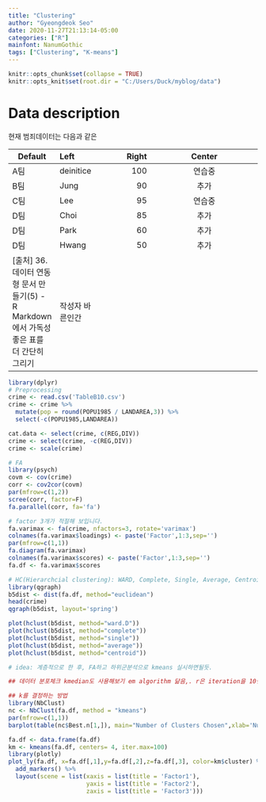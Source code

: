 ```yaml
---
title: "Clustering"
author: "Gyeongdeok Seo"
date: 2020-11-27T21:13:14-05:00
categories: ["R"]
mainfont: NanumGothic
tags: ["Clustering", "K-means"]
---
```


```r
knitr::opts_chunk$set(collapse = TRUE)
knitr::opts_knit$set(root.dir = "C:/Users/Duck/myblog/data")
```

# Data description
현재 범죄데이터는 다음과 같은 

| Default | Left| Right | Center |
|--| :- | ---:| :------: |
|A팀 | deinitice | 100| 연습중 |
|B팀 | Jung | 90| 추가 |
|C팀 | Lee | 95| 연습중 |
|D팀 | Choi | 85| 추가 |
|D팀 | Park | 60| 추가 |
|D팀 | Hwang | 50 | 추가 |
[출처] 36. 데이터 연동형 문서 만들기(5) - R Markdown에서 가독성 좋은 표를 더 간단히 그리기|작성자 바른인간


```r
library(dplyr)
# Preprocessing
crime <- read.csv('TableB10.csv')
crime <- crime %>%
  mutate(pop = round(POPU1985 / LANDAREA,3)) %>%
  select(-c(POPU1985,LANDAREA))

cat.data <- select(crime, c(REG,DIV))
crime <- select(crime, -c(REG,DIV))
crime <- scale(crime)

# FA
library(psych)
covm <- cov(crime)
corr <- cov2cor(covm)
par(mfrow=c(1,2))
scree(corr, factor=F)
fa.parallel(corr, fa='fa')

# factor 3개가 적절해 보입니다.
fa.varimax <- fa(crime, nfactors=3, rotate='varimax')
colnames(fa.varimax$loadings) <- paste('Factor',1:3,sep='')
par(mfrow=c(1,1))
fa.diagram(fa.varimax)
colnames(fa.varimax$scores) <- paste('Factor',1:3,sep='')
fa.df <- fa.varimax$scores

# HC(Hierarchcial clustering): WARD, Complete, Single, Average, Centroid, using dendrogram
library(qgraph)
b5dist <- dist(fa.df, method="euclidean")
head(crime)
qgraph(b5dist, layout='spring')

plot(hclust(b5dist, method="ward.D"))
plot(hclust(b5dist, method="complete"))
plot(hclust(b5dist, method="single"))
plot(hclust(b5dist, method="average"))
plot(hclust(b5dist, method="centroid"))

# idea: 계층적으로 한 후, FA하고 하위군분석으로 kmeans 실시하면될듯.

## 데이터 분포체크 kmedian도 사용해보기 em algorithm 닮음,. r은 iteration을 10번 사용

## k를 결정하는 방법
library(NbClust)
nc <- NbClust(fa.df, method = "kmeans")
par(mfrow=c(1,1))
barplot(table(nc$Best.n[1,]), main="Number of Clusters Chosen",xlab='Number of Clusters',ylab='Number of Criteria') # Sum of Square means 얼마나 주는지

fa.df <- data.frame(fa.df)
km <- kmeans(fa.df, centers= 4, iter.max=100) 
library(plotly)
plot_ly(fa.df, x=fa.df[,1],y=fa.df[,2],z=fa.df[,3], color=km$cluster) %>%
  add_markers() %>%
  layout(scene = list(xaxis = list(title = 'Factor1'),
                      yaxis = list(title = 'Factor2'),
                      zaxis = list(title = 'Factor3')))

```
